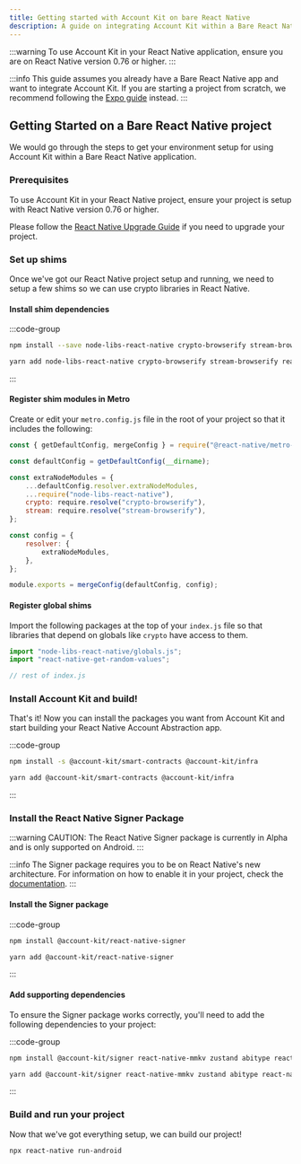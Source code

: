 ```yaml
---
title: Getting started with Account Kit on bare React Native
description: A guide on integrating Account Kit within a Bare React Native application
---
```


:::warning
To use Account Kit in your React Native application, ensure you are on React Native version 0.76 or higher.
:::

:::info
This guide assumes you already have a Bare React Native app and want to integrate Account Kit. If you are starting a project from scratch, we recommend following the [Expo guide](/react-native/getting-started/getting-started-expo) instead.
:::

## Getting Started on a Bare React Native project

We would go through the steps to get your environment setup for using Account Kit within a Bare React Native application.

### Prerequisites

To use Account Kit in your React Native project, ensure your project is setup with React Native version 0.76 or higher.

Please follow the [React Native Upgrade Guide](https://reactnative.dev/docs/upgrading) if you need to upgrade your project.

### Set up shims

Once we've got our React Native project setup and running, we need to setup a few shims so we can use crypto libraries in React Native.

#### Install shim dependencies

:::code-group

```bash [npm]
npm install --save node-libs-react-native crypto-browserify stream-browserify react-native-get-random-values
```

```bash [yarn]
yarn add node-libs-react-native crypto-browserify stream-browserify react-native-get-random-values
```

:::

#### Register shim modules in Metro

Create or edit your `metro.config.js` file in the root of your project so that it includes the following:

```js [metro.config.js]
const { getDefaultConfig, mergeConfig } = require("@react-native/metro-config");

const defaultConfig = getDefaultConfig(__dirname);

const extraNodeModules = {
	...defaultConfig.resolver.extraNodeModules,
	...require("node-libs-react-native"),
	crypto: require.resolve("crypto-browserify"),
	stream: require.resolve("stream-browserify"),
};

const config = {
	resolver: {
		extraNodeModules,
	},
};

module.exports = mergeConfig(defaultConfig, config);
```

#### Register global shims

Import the following packages at the top of your `index.js` file so that libraries that depend on globals like `crypto` have access to them.

```js [index.js]
import "node-libs-react-native/globals.js";
import "react-native-get-random-values";

// rest of index.js
```

### Install Account Kit and build!

That's it! Now you can install the packages you want from Account Kit and start building your React Native Account Abstraction app.

:::code-group

```bash [npm]
npm install -s @account-kit/smart-contracts @account-kit/infra
```

```bash [yarn]
yarn add @account-kit/smart-contracts @account-kit/infra
```

:::

### Install the React Native Signer Package

:::warning
CAUTION: The React Native Signer package is currently in Alpha and is only supported on Android.
:::

:::info
The Signer package requires you to be on React Native's new architecture. For information on how to enable it in your project, check the [documentation](https://reactnative.dev/architecture/landing-page).
:::

#### Install the Signer package

:::code-group

```bash [npm]
npm install @account-kit/react-native-signer
```

```bash [yarn]
yarn add @account-kit/react-native-signer
```

:::

#### Add supporting dependencies

To ensure the Signer package works correctly, you'll need to add the following dependencies to your project:

:::code-group

```bash [npm]
npm install @account-kit/signer react-native-mmkv zustand abitype react-native-inappbrowser-reborn
```

```bash [yarn]
yarn add @account-kit/signer react-native-mmkv zustand abitype react-native-inappbrowser-reborn
```

:::

### Build and run your project

Now that we've got everything setup, we can build our project!

```bash
npx react-native run-android
```
